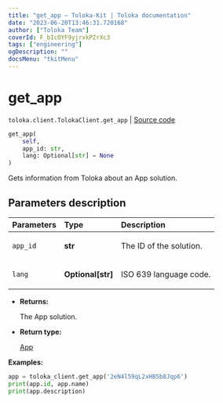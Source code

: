 ```yaml
---
title: "get_app — Toloka-Kit | Toloka documentation"
date: "2023-06-20T13:46:31.720168"
author: ["Toloka Team"]
coverId: F_bIcOYF9yjrxkPZrXc3
tags: ["engineering"]
ogDescription: ""
docsMenu: "tkitMenu"
---
```


# get_app

`toloka.client.TolokaClient.get_app` | [Source code](https://github.com/Toloka/toloka-kit/blob/v1.2.0/src/client/__init__.py#L3916)

```python
get_app(
    self,
    app_id: str,
    lang: Optional[str] = None
)
```

Gets information from Toloka about an App solution.

## Parameters description

| Parameters | Type | Description |
| :----------| :----| :-----------|
`app_id`|**str**|<p>The ID of the solution.</p>
`lang`|**Optional\[str\]**|<p>ISO 639 language code.</p>

* **Returns:**

  The App solution.

* **Return type:**

  [App](/docs/toloka-kit/reference/toloka.client.app.App)

**Examples:**

```python
app = toloka_client.get_app('2eN4l59qL2xHB5b8Jqp6')
print(app.id, app.name)
print(app.description)
```